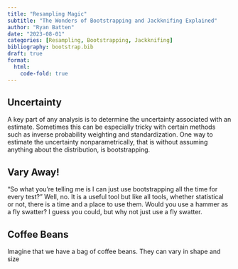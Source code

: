 ```yaml
---
title: "Resampling Magic"
subtitle: "The Wonders of Bootstrapping and Jackknifing Explained"
author: "Ryan Batten"
date: "2023-08-01"
categories: [Resampling, Bootstrapping, Jackknifing]
bibliography: bootstrap.bib
draft: true
format: 
  html:
    code-fold: true
---
```


## Uncertainty

A key part of any analysis is to determine the uncertainty associated with an estimate. Sometimes this can be especially tricky with certain methods such as inverse probability weighting and standardization. One way to estimate the uncertainty nonparametrically, that is without assuming anything about the distribution, is bootstrapping.

## Vary Away!

"So what you're telling me is I can just use bootstrapping all the time for every test?" Well, no. It is a useful tool but like all tools, whether statistical or not, there is a time and a place to use them. Would you use a hammer as a fly swatter? I guess you could, but why not just use a fly swatter.

## Coffee Beans

Imagine that we have a bag of coffee beans. They can vary in shape and size
